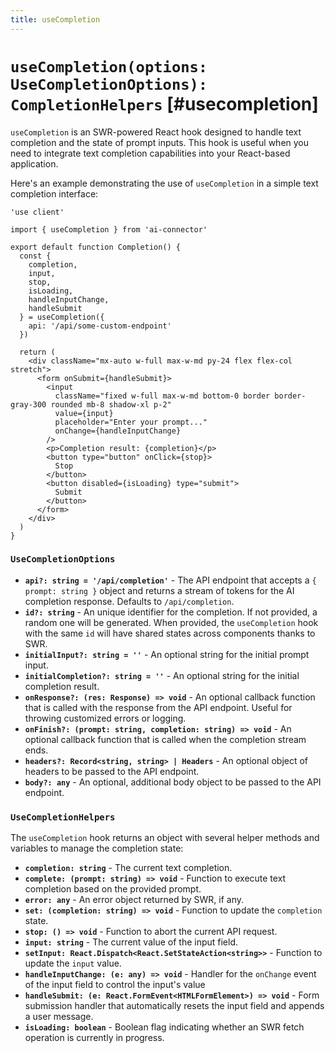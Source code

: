 ```yaml
---
title: useCompletion
---
```


# `useCompletion(options: UseCompletionOptions): CompletionHelpers` [#usecompletion]

`useCompletion` is an SWR-powered React hook designed to handle text completion and the state of prompt inputs. This hook is useful when you need to integrate text completion capabilities into your React-based application.

Here's an example demonstrating the use of `useCompletion` in a simple text completion interface:

```tsx filename="app/completion.tsx"
'use client'

import { useCompletion } from 'ai-connector'

export default function Completion() {
  const {
    completion,
    input,
    stop,
    isLoading,
    handleInputChange,
    handleSubmit
  } = useCompletion({
    api: '/api/some-custom-endpoint'
  })

  return (
    <div className="mx-auto w-full max-w-md py-24 flex flex-col stretch">
      <form onSubmit={handleSubmit}>
        <input
          className="fixed w-full max-w-md bottom-0 border border-gray-300 rounded mb-8 shadow-xl p-2"
          value={input}
          placeholder="Enter your prompt..."
          onChange={handleInputChange}
        />
        <p>Completion result: {completion}</p>
        <button type="button" onClick={stop}>
          Stop
        </button>
        <button disabled={isLoading} type="submit">
          Submit
        </button>
      </form>
    </div>
  )
}
```

### `UseCompletionOptions`

- **`api?: string = '/api/completion'`** - The API endpoint that accepts a `{ prompt: string }` object and returns a stream of tokens for the AI completion response. Defaults to `/api/completion`.
- **`id?: string`** - An unique identifier for the completion. If not provided, a random one will be generated. When provided, the `useCompletion` hook with the same `id` will have shared states across components thanks to SWR.
- **`initialInput?: string = ''`** - An optional string for the initial prompt input.
- **`initialCompletion?: string = ''`** - An optional string for the initial completion result.
- **`onResponse?: (res: Response) => void`** - An optional callback function that is called with the response from the API endpoint. Useful for throwing customized errors or logging.
- **`onFinish?: (prompt: string, completion: string) => void`** - An optional callback function that is called when the completion stream ends.
- **`headers?: Record<string, string> | Headers`** - An optional object of headers to be passed to the API endpoint.
- **`body?: any`** - An optional, additional body object to be passed to the API endpoint.

### `UseCompletionHelpers`

The `useCompletion` hook returns an object with several helper methods and variables to manage the completion state:

- **`completion: string`** - The current text completion.
- **`complete: (prompt: string) => void`** - Function to execute text completion based on the provided prompt.
- **`error: any`** - An error object returned by SWR, if any.
- **`set: (completion: string) => void`** - Function to update the `completion` state.
- **`stop: () => void`** - Function to abort the current API request.
- **`input: string`** - The current value of the input field.
- **`setInput: React.Dispatch<React.SetStateAction<string>>`** - Function to update the `input` value.
- **`handleInputChange: (e: any) => void`** - Handler for the `onChange` event of the input field to control the input's value
- **`handleSubmit: (e: React.FormEvent<HTMLFormElement>) => void`** - Form submission handler that automatically resets the input field and appends a user message.
- **`isLoading: boolean`** - Boolean flag indicating whether an SWR fetch operation is currently in progress.
